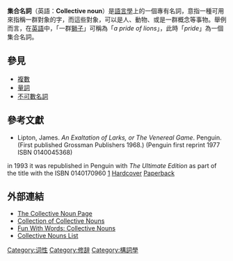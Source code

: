 '''集合名詞'''（英語：'''Collective noun'''）是[[語言學|語言學]]上的一個專有名詞，意指一種可用來指稱一群對象的字，而這些對象，可以是人、動物、或是一群概念等事物。舉例而言，在[[英語|英語]]中，「一群[[獅子|獅子]]」可稱為「''a pride of lions''」，此時「''pride''」為一個集合名詞。

== 參見 ==
*[[複數_(語法)|複數]]
*[[量詞|量詞]]
*[[不可數名詞|不可數名詞]]

==參考文獻==
* Lipton, James. ''An Exaltation of Larks, or The Venereal Game''. Penguin. (First published Grossman Publishers 1968.) (Penguin first reprint 1977 ISBN 0140045368)
in 1993 it was republished in Penguin with ''The Ultimate Edition'' as part of the title with the ISBN 0140170960 [http://www.amazon.com/exec/obidos/ISBN=0140170960/]
[[Special:Booksources/0670300446|Hardcover]] [[Special:Booksources/0140170960|Paperback]]

== 外部連結 == 
* [http://www.ojohaven.com/collectives/ The Collective Noun Page] {{Wayback|url=http://www.ojohaven.com/collectives/ |date=20100722063832 }}
* [http://www.vigay.com/nouns/ Collection of Collective Nouns]
* [http://rinkworks.com/words/collective.shtml Fun With Words: Collective Nouns] {{Wayback|url=http://rinkworks.com/words/collective.shtml |date=20210504183055 }}
* [http://www.sanjeev.net/collective-nouns/ Collective Nouns List] {{Wayback|url=http://www.sanjeev.net/collective-nouns/ |date=20210211235137 }}

{{lexical categories|state=collapsed}}

[[Category:词性|Category:词性]]
[[Category:修辞|Category:修辞]]
[[Category:構詞學|Category:構詞學]]